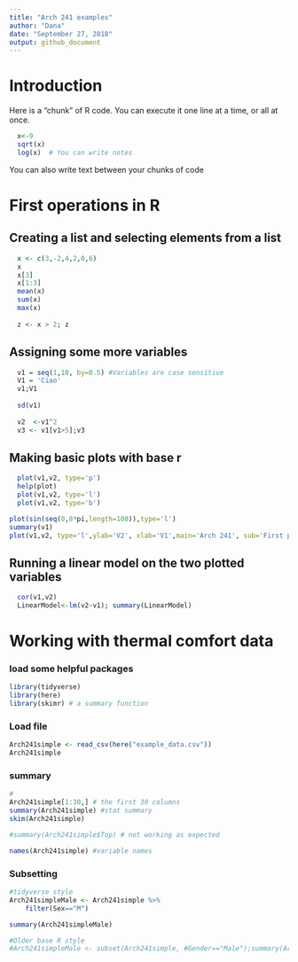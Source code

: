 ```yaml
---
title: "Arch 241 examples"
author: "Dana"
date: "September 27, 2018"
output: github_document
---
```

# Introduction

Here is a "chunk" of R code. You can execute it one line at a time, or all at once. 

```r
  x<-9 
  sqrt(x)
  log(x)  # You can write notes
```

You can also write text between your chunks of code

# First operations in R

## Creating a list and selecting elements from a list
```r

  x <- c(3,-2,4,2,0,6)
  x
  x[3]
  x[1:3]
  mean(x)
  sum(x)
  max(x)
  
  z <- x > 2; z
```
  
  
## Assigning some more variables
```r
  v1 = seq(1,10, by=0.5) #Variables are case sensitive
  V1 = 'Ciao'
  v1;V1
  
  sd(v1)
  
  v2  <-v1^2
  v3 <- v1[v1>5];v3
```
  
## Making basic plots with base r
```r
  plot(v1,v2, type='p')
  help(plot)
  plot(v1,v2, type='l')
  plot(v1,v2, type='b')
```
  
```r
plot(sin(seq(0,8*pi,length=100)),type='l')
summary(v1)
plot(v1,v2, type='l',ylab='V2', xlab='V1',main='Arch 241', sub='First plot')
```

## Running a linear model on the two plotted variables
```r
  cor(v1,v2)
  LinearModel<-lm(v2~v1); summary(LinearModel)
```       

# Working with thermal comfort data
### load some helpful packages
```r
library(tidyverse)
library(here)
library(skimr) # a summary function
```

### Load file
```r
Arch241simple <- read_csv(here("example_data.csv"))
Arch241simple
```

### summary
```r
# 
Arch241simple[1:30,] # the first 30 columns
summary(Arch241simple) #stat summary
skim(Arch241simple)

#summary(Arch241simple$Top) # not working as expected

names(Arch241simple) #variable names
```

### Subsetting
```r
#tidyverse style
Arch241simpleMale <- Arch241simple %>%
    filter(Sex=="M")

summary(Arch241simpleMale) 

#Older base R style
#Arch241simpleMale <- subset(Arch241simple, #Gender=="Male");summary(Arch241simpleMale) #subset
```
